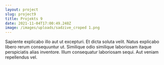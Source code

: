 ```yaml
---
layout: project
slug: project9
title: Projekts 9
date: 2021-11-04T17:00:49.248Z
image: /images/uploads/sadzive_croped 1.png
---
```


Sapiente explicabo illo aut ut excepturi. Et dicta soluta velit. Natus explicabo libero rerum consequuntur ut. Similique odio similique laboriosam itaque perspiciatis alias inventore. Illum consequatur laboriosam sequi. Aut veniam repellendus vel.
